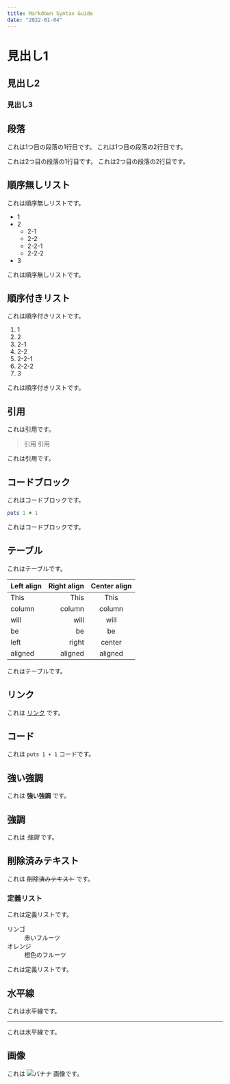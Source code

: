 ```yaml
---
title: Markdown Syntax Guide
date: "2022-01-04"
---
```


# 見出し1

## 見出し2

### 見出し3

## 段落

これは1つ目の段落の1行目です。
これは1つ目の段落の2行目です。

これは2つ目の段落の1行目です。
これは2つ目の段落の2行目です。

## 順序無しリスト

これは順序無しリストです。

- 1
- 2
  - 2-1
  - 2-2
  - 2-2-1
  - 2-2-2
- 3

これは順序無しリストです。

## 順序付きリスト

これは順序付きリストです。

1. 1
1. 2
 1. 2-1
 1. 2-2
 1. 2-2-1
 1. 2-2-2
1. 3

これは順序付きリストです。

## 引用

これは引用です。

> 引用
> 引用

これは引用です。

## コードブロック

これはコードブロックです。

```ruby
puts 1 + 1
```

これはコードブロックです。

## テーブル

これはテーブルです。

| Left align | Right align | Center align |
|:-----------|------------:|:------------:|
| This       |        This |     This     |
| column     |      column |    column    |
| will       |        will |     will     |
| be         |          be |      be      |
| left       |       right |    center    |
| aligned    |     aligned |   aligned    |

これはテーブルです。

## リンク

これは [リンク](http://example.com) です。

## コード

これは `puts 1 + 1` コードです。

## 強い強調

これは **強い強調** です。

## 強調

これは *強調* です。

## 削除済みテキスト

これは ~~削除済みテキスト~~ です。

### 定義リスト

これは定義リストです。

<dl>
    <dt>リンゴ</dt>
    <dd>赤いフルーツ</dd>
    <dt>オレンジ</dt>
    <dd>橙色のフルーツ</dd>
</dl>

これは定義リストです。

## 水平線

これは水平線です。

---

これは水平線です。

## 画像

これは ![バナナ](https://upload.wikimedia.org/wikipedia/commons/thumb/d/de/Bananavarieties.jpg/220px-Bananavarieties.jpg) 画像です。